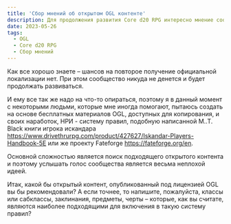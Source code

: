 ```yaml
---
title: 'Сбор мнений об открытом OGL контенте'
description: Для продолжения развития Core d20 RPG интересно мнение сообщества о хорошем OGL контенте
date: 2023-05-26
tags:
  - OGL
  - Core d20 RPG
  - Сбор мнений
---
```


Как все хорошо знаете – шансов на повторое получение официальной локализации нет. При этом сообщество никуда не денется и будет продолжать развиваться.

И ему все так же надо на что-то опираться, поэтому я в данный момент с некоторыми людьми, которые мне иногда помогают, пытаюсь создать на основе бесплатных материалов OGL, доступных для копирования, и своих наработок, НРИ - систему правил, подобную написанной M..T. Black книги игрока искандара https://www.drivethrurpg.com/product/427627/Iskandar-Players-Handbook-5E или же проекту Fateforge https://fateforge.org/en.

Основной сложностью является поиск подходящего открытого контента и поэтому услышать голос сообщества является весьма неплохой идеей.

Итак, какой бы открытый контент, опубликованный под лицензией OGL вы бы рекомендовали? А если точнее, то напишите, пожалуйста, классы или сабклассы, заклинания, предметы, черты – которые, как вы считате, являются наиболее подходящими для включения в такую систему правил?
